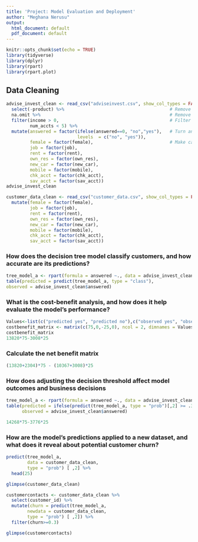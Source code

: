 ```yaml
---
title: 'Project: Model Evaluation and Deployment'
author: "Meghana Nerusu"
output:
  html_document: default
  pdf_document: default
---
```


```r
knitr::opts_chunk$set(echo = TRUE) 
library(tidyverse)
library(dplyr)
library(rpart)
library(rpart.plot)
```

## Data Cleaning 

```r
advise_invest_clean <- read_csv("adviseinvest.csv", show_col_types = FALSE)  %>%            # Download data
  select(-product) %>%                                        # Remove the product column
  na.omit %>%                                                 # Remove NAs
  filter(income > 0,                                          # Filter out mistaken data
         num_accts < 5) %>% 
  mutate(answered = factor(ifelse(answered==0, "no","yes"),   # Turn answered into yes/no factor
                           levels  = c("no", "yes")),
         female = factor(female),                             # Make categorical variables into factors
         job = factor(job),
         rent = factor(rent),
         own_res = factor(own_res),
         new_car = factor(new_car),
         mobile = factor(mobile),
         chk_acct = factor(chk_acct),
         sav_acct = factor(sav_acct)) 
advise_invest_clean

customer_data_clean <- read_csv("customer_data.csv", show_col_types = FALSE) %>% 
  mutate(female = factor(female),
         job = factor(job),
         rent = factor(rent),
         own_res = factor(own_res),
         new_car = factor(new_car),
         mobile = factor(mobile),
         chk_acct = factor(chk_acct),
         sav_acct = factor(sav_acct)) 

```


### How does the decision tree model classify customers, and how accurate are its predictions?

```r
tree_model_a <- rpart(formula = answered ~., data = advise_invest_clean)
table(predicted = predict(tree_model_a, type = "class"),
observed = advise_invest_clean$answered)
```

### What is the cost-benefit analysis, and how does it help evaluate the model's performance?

```r
Values<-list(c("predicted yes", "predicted no"),c("observed yes", "observed no"))
costbenefit_matrix <- matrix(c(75,0,-25,0), ncol = 2, dimnames = Values)
costbenefit_matrix
13820*75-3008*25
```

### Calculate the net benefit matrix
```r
(13820+2304)*75 - (10367+3008)*25
```

### How does adjusting the decision threshold affect model outcomes and business decisions
```r
tree_model_a <- rpart(formula = answered ~., data = advise_invest_clean)
table(predicted = ifelse(predict(tree_model_a, type = "prob")[,2] >= .3, "YES", "NO"),
      observed = advise_invest_clean$answered)

14268*75-3776*25

```

### How are the model's predictions applied to a new dataset, and what does it reveal about potential customer churn?

```r
predict(tree_model_a, 
        data = customer_data_clean, 
        type = "prob") [ ,2] %>% 
  head(25)

glimpse(customer_data_clean)

customercontacts <- customer_data_clean %>% 
  select(customer_id) %>% 
  mutate(churn = predict(tree_model_a, 
        newdata = customer_data_clean, 
        type = "prob") [ ,2]) %>%
  filter(churn>=0.3)

glimpse(customercontacts)
```



